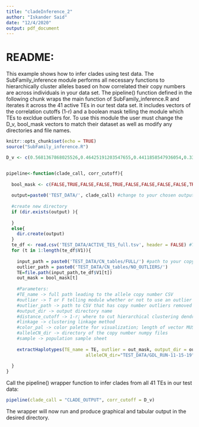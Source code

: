 ```yaml
---
title: "cladeInference_2"
author: "Iskander Said"
date: "12/4/2020"
output: pdf_document
---
```


# README:

This example shows how to infer clades using test data. The SubFamily_inference module performs all necessary functions to hierarchically cluster alleles based on how correlated their copy numbers are across individuals in your data set. The pipeline() function defined in the following chunk wraps the main function of SubFamily_inference.R and iterates it across the 41 active TEs in our test data set. It includes vectors of the correlation cutoffs (1-r) and a boolean mask telling the module which TEs to excldue outliers for. To use this module the user must change the D_v, bool_mask vectors to match their dataset as well as modify any directories and file names.

```r
knitr::opts_chunk$set(echo = TRUE)
source("SubFamily_inference.R")

D_v <- c(0.5681367868025526,0.46425191203547655,0.4411858547936054,0.3362603560047991,0.4690155981177684,0.4279731548675725,0.47954672375772367,0.3828725421957896,0.493537112004956,0.4079762709005661,0.46283619082924043,0.10953532870101146,0.05877489009985082,0.25041520839980236,0.22458378676520008,0.11214905821852161,0.1612952508109864,0.4473320219906931,0.45279129094375314,0.44604417371355054,0.4197051313816731,0.2793291335504422,0.4423797589884111,0.5604722705971066,0.5286508819650785,0.398416314339164,0.30157738115657606,0.4802006073845314,0.292457988290345,0.19825250859657662,0.28026597172753276,0.2671602311703489,0.3311246702909195,0.5589724996606225,0.4305439804110055,0.4684870714100676,0.2812052156911843,0.4015464749075728,0.3974947619382654,0.34603367074832647,0.3289465851987603) #correlation cut-offs for hierarchical clustering as defined by dissimilarity distance (1-r)


pipeline<-function(clade_call, corr_cutoff){
  
  bool_mask <- c(FALSE,TRUE,FALSE,FALSE,TRUE,FALSE,FALSE,FALSE,FALSE,TRUE,FALSE,TRUE,TRUE,TRUE,TRUE,TRUE,TRUE,FALSE,FALSE,FALSE,FALSE,TRUE,FALSE,FALSE,FALSE,FALSE,FALSE,FALSE,FALSE,FALSE,FALSE,FALSE,FALSE,FALSE,FALSE,TRUE,TRUE,TRUE,TRUE,TRUE,TRUE) #This array contains the mask of whether or not to remove copy number outliers from inference
  
  output=paste0('TEST_DATA/', clade_call) #change to your chosen output directory
  
  #create new directory
  if (dir.exists(output) ){
    
  }
  else{
    dir.create(output)
  }
  te_df <- read.csv('TEST_DATA/ACTIVE_TES_full.tsv', header = FALSE) #TE file data sheet containing the TE designations
  for (t in 1:length(te_df$V1)){
    
    input_path = paste0('TEST_DATA/CN_tables/FULL/') #path to your copy number CSVs
    outlier_path = paste0('TEST_DATA/CN_tables/NO_OUTLIERS/')
    TE=file.path(input_path,te_df$V1[t])
    out_mask = bool_mask[t]
    
    #Parameters:
    #TE_name -> full path leading to the allele copy number CSV
    #outlier -> T or F telling module whether or not to use an outlier excluded table
    #outlier_path -> path to CSV that has copy number outliers removed
    #output_dir -> output directory name
    #distance_cutoff -> 1-r; where to cut hierarchical clustering dendrogram
    #linkage -> clustering linkage method
    #color_pal -> color palette for visualization; length of vector MUST MATCH number of populations
    #alleleCN_dir -> directory of the copy number numpy files
    #sample -> population sample sheet
    
    extractHaplotypes(TE_name = TE, outlier = out_mask, output_dir = output, outlier_dir = outlier_path, linkage= 'average', dist_cutoff = corr_cutoff[t], color_pal=c('#6F0000','#009191','#6DB6FF','orange','#490092'),
                              alleleCN_dir="TEST_DATA/GDL_RUN-11-15-19", sample="TEST_DATA/GDL_sample_sheet.csv")
    
  }
}

```

Call the pipeline() wrapper function to infer clades from all 41 TEs in our test data:
```r
pipeline(clade_call = "CLADE_OUTPUT", corr_cutoff = D_v)
```

The wrapper will now run and produce graphical and tabular output in the desired directory.
